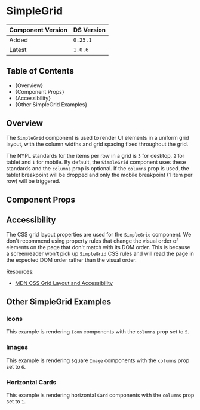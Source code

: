 

<Meta of={SimpleGridStories} />

# SimpleGrid

| Component Version | DS Version |
| ----------------- | ---------- |
| Added             | `0.25.1`   |
| Latest            | `1.0.6`    |

## Table of Contents

- {<Link href="#overview" target="_self">Overview</Link>}
- {<Link href="#component-props" target="_self">Component Props</Link>}
- {<Link href="#accessibility" target="_self">Accessibility</Link>}
- {<Link href="#other-simplegrid-examples" target="_self">Other SimpleGrid Examples</Link>}

## Overview

<Description of={SimpleGridStories} />

The `SimpleGrid` component is used to render UI elements in a uniform grid
layout, with the column widths and grid spacing fixed throughout the grid.

The NYPL standards for the items per row in a grid is `3` for desktop, `2` for
tablet and `1` for mobile. By default, the `SimpleGrid` component uses these
standards and the `columns` prop is optional. If the `columns` prop is used, the
tablet breakpoint will be dropped and only the mobile breakpoint (1 item per
row) will be triggered.

## Component Props

<Canvas of={SimpleGridStories.WithControls} />

<ArgTypes of={SimpleGridStories.WithControls} />

## Accessibility

The CSS grid layout properties are used for the `SimpleGrid` component. We don't
recommend using property rules that change the visual order of elements on the
page that don't match with its DOM order. This is because a screenreader won't
pick up `SimpleGrid` CSS rules and will read the page in the expected DOM order
rather than the visual order.

Resources:

- [MDN CSS Grid Layout and Accessibility](https://developer.mozilla.org/en-US/docs/Web/CSS/CSS_Grid_Layout/CSS_Grid_Layout_and_Accessibility)

## Other SimpleGrid Examples

### Icons

This example is rendering `Icon` components with the `columns` prop set to `5`.

<Canvas of={SimpleGridStories.IconExample} />

### Images

This example is rendering square `Image` components with the `columns` prop set
to `6`.

<Canvas of={SimpleGridStories.ImageExample} />

### Horizontal Cards

This example is rendering horizontal `Card` components with the `columns` prop
set to `1`.

<Canvas of={SimpleGridStories.CardExample} />
